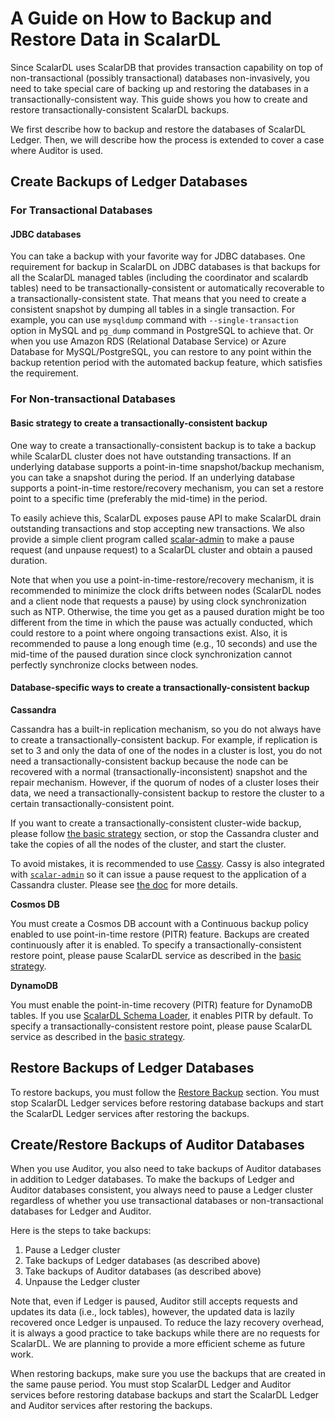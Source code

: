 # A Guide on How to Backup and Restore Data in ScalarDL

Since ScalarDL uses ScalarDB that provides transaction capability on top of non-transactional (possibly transactional) databases non-invasively,
you need to take special care of backing up and restoring the databases in a transactionally-consistent way.
This guide shows you how to create and restore transactionally-consistent ScalarDL backups.

We first describe how to backup and restore the databases of ScalarDL Ledger. Then, we will describe how the process is extended to cover a case where Auditor is used.

## Create Backups of Ledger Databases

### For Transactional Databases

#### JDBC databases

You can take a backup with your favorite way for JDBC databases.
One requirement for backup in ScalarDL on JDBC databases is that backups for all the ScalarDL managed tables (including the coordinator and scalardb tables) need to be transactionally-consistent or automatically recoverable to a transactionally-consistent state.
That means that you need to create a consistent snapshot by dumping all tables in a single transaction. For example, you can use `mysqldump` command with `--single-transaction` option in MySQL and `pg_dump` command in PostgreSQL to achieve that.
Or when you use Amazon RDS (Relational Database Service) or Azure Database for MySQL/PostgreSQL, you can restore to any point within the backup retention period with the automated backup feature, which satisfies the requirement.

### For Non-transactional Databases

#### Basic strategy to create a transactionally-consistent backup

One way to create a transactionally-consistent backup is to take a backup while ScalarDL cluster does not have outstanding transactions.
If an underlying database supports a point-in-time snapshot/backup mechanism, you can take a snapshot during the period.
If an underlying database supports a point-in-time restore/recovery mechanism, you can set a restore point to a specific time (preferably the mid-time) in the period.

To easily achieve this, ScalarDL exposes pause API to make ScalarDL drain outstanding transactions and stop accepting new transactions.
We also provide a simple client program called [scalar-admin](https://github.com/scalar-labs/scalar-admin) to make a pause request (and unpause request) to a ScalarDL cluster and obtain a paused duration.

Note that when you use a point-in-time-restore/recovery mechanism, it is recommended to minimize the clock drifts between nodes (ScalarDL nodes and a client node that requests a pause) by using clock synchronization such as NTP.
Otherwise, the time you get as a paused duration might be too different from the time in which the pause was actually conducted, which could restore to a point where ongoing transactions exist.
Also, it is recommended to pause a long enough time (e.g., 10 seconds) and use the mid-time of the paused duration since clock synchronization cannot perfectly synchronize clocks between nodes.

#### Database-specific ways to create a transactionally-consistent backup

**Cassandra**

Cassandra has a built-in replication mechanism, so you do not always have to create a transactionally-consistent backup.
For example, if replication is set to 3 and only the data of one of the nodes in a cluster is lost, you do not need a transactionally-consistent backup because the node can be recovered with a normal (transactionally-inconsistent) snapshot and the repair mechanism. 
However, if the quorum of nodes of a cluster loses their data, we need a transactionally-consistent backup to restore the cluster to a certain transactionally-consistent point.

If you want to create a transactionally-consistent cluster-wide backup, please follow [the basic strategy](#basic-strategy-to-create-a-transactionally-consistent-backup) section, or 
stop the Cassandra cluster and take the copies of all the nodes of the cluster, and start the cluster. 

To avoid mistakes, it is recommended to use [Cassy](https://github.com/scalar-labs/cassy).
Cassy is also integrated with [`scalar-admin`](https://github.com/scalar-labs/scalar-admin) so it can issue a pause request to the application of a Cassandra cluster.
Please see [the doc](https://github.com/scalar-labs/cassy/blob/master/docs/getting-started.md#take-cluster-wide-consistent-backups) for more details.

**Cosmos DB**

You must create a Cosmos DB account with a Continuous backup policy enabled to use point-in-time restore (PITR) feature. Backups are created continuously after it is enabled.
To specify a transactionally-consistent restore point, please pause ScalarDL service as described in the [basic strategy](#basic-strategy-to-create-a-transactionally-consistent-backup).

**DynamoDB**

You must enable the point-in-time recovery (PITR) feature for DynamoDB tables. If you use [ScalarDL Schema Loader](https://github.com/scalar-labs/scalardl-schema-loader), it enables PITR by default.
To specify a transactionally-consistent restore point, please pause ScalarDL service as described in the [basic strategy](#basic-strategy-to-create-a-transactionally-consistent-backup).

## Restore Backups of Ledger Databases

To restore backups, you must follow the [Restore Backup](https://scalardb.scalar-labs.com/docs/latest/backup-restore#restore-a-backup) section.
You must stop ScalarDL Ledger services before restoring database backups and start the ScalarDL Ledger services after restoring the backups.

## Create/Restore Backups of Auditor Databases

When you use Auditor, you also need to take backups of Auditor databases in addition to Ledger databases.
To make the backups of Ledger and Auditor databases consistent, you always need to pause a Ledger cluster regardless of whether you use transactional databases or non-transactional databases for Ledger and Auditor.

Here is the steps to take backups:
1. Pause a Ledger cluster
1. Take backups of Ledger databases (as described above)
1. Take backups of Auditor databases (as described above)
1. Unpause the Ledger cluster

Note that, even if Ledger is paused, Auditor still accepts requests and updates its data (i.e., lock tables), however, the updated data is lazily recovered once Ledger is unpaused.
To reduce the lazy recovery overhead, it is always a good practice to take backups while there are no requests for ScalarDL.
We are planning to provide a more efficient scheme as future work.

When restoring backups, make sure you use the backups that are created in the same pause period. 
You must stop ScalarDL Ledger and Auditor services before restoring database backups and start the ScalarDL Ledger and Auditor services after restoring the backups.